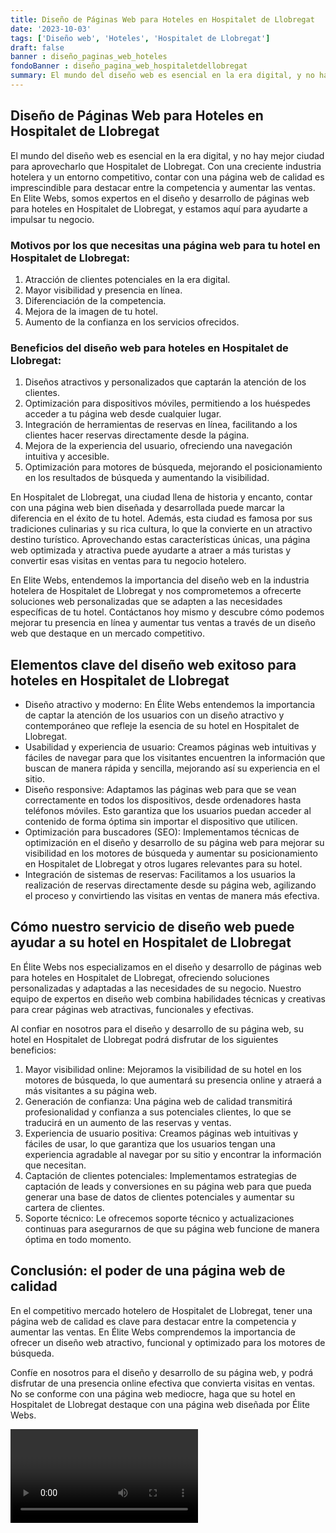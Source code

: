 ```yaml
---
title: Diseño de Páginas Web para Hoteles en Hospitalet de Llobregat
date: '2023-10-03'
tags: ['Diseño web', 'Hoteles', 'Hospitalet de Llobregat']
draft: false
banner : diseño_paginas_web_hoteles
fondoBanner : diseño_pagina_web_hospitaletdellobregat
summary: El mundo del diseño web es esencial en la era digital, y no hay mejor ciudad para aprovecharlo que Hospitalet de Llobregat. Con una creciente industria hotelera y un entorno competitivo, contar con una página web de calidad es imprescindible para destacar entre la competencia y aumentar las ventas. En Elite Webs, somos expertos en el diseño y desarrollo de páginas web para hoteles en Hospitalet de Llobregat, y estamos aquí para ayudarte a impulsar tu negocio.
---
```


## Diseño de Páginas Web para Hoteles en Hospitalet de Llobregat

El mundo del diseño web es esencial en la era digital, y no hay mejor ciudad para aprovecharlo que Hospitalet de Llobregat. Con una creciente industria hotelera y un entorno competitivo, contar con una página web de calidad es imprescindible para destacar entre la competencia y aumentar las ventas. En Elite Webs, somos expertos en el diseño y desarrollo de páginas web para hoteles en Hospitalet de Llobregat, y estamos aquí para ayudarte a impulsar tu negocio.

### Motivos por los que necesitas una página web para tu hotel en Hospitalet de Llobregat:

1. Atracción de clientes potenciales en la era digital.
2. Mayor visibilidad y presencia en línea.
3. Diferenciación de la competencia.
4. Mejora de la imagen de tu hotel.
5. Aumento de la confianza en los servicios ofrecidos.

### Beneficios del diseño web para hoteles en Hospitalet de Llobregat:

1. Diseños atractivos y personalizados que captarán la atención de los clientes.
2. Optimización para dispositivos móviles, permitiendo a los huéspedes acceder a tu página web desde cualquier lugar.
3. Integración de herramientas de reservas en línea, facilitando a los clientes hacer reservas directamente desde la página.
4. Mejora de la experiencia del usuario, ofreciendo una navegación intuitiva y accesible.
5. Optimización para motores de búsqueda, mejorando el posicionamiento en los resultados de búsqueda y aumentando la visibilidad.

En Hospitalet de Llobregat, una ciudad llena de historia y encanto, contar con una página web bien diseñada y desarrollada puede marcar la diferencia en el éxito de tu hotel. Además, esta ciudad es famosa por sus tradiciones culinarias y su rica cultura, lo que la convierte en un atractivo destino turístico. Aprovechando estas características únicas, una página web optimizada y atractiva puede ayudarte a atraer a más turistas y convertir esas visitas en ventas para tu negocio hotelero.

En Elite Webs, entendemos la importancia del diseño web en la industria hotelera de Hospitalet de Llobregat y nos comprometemos a ofrecerte soluciones web personalizadas que se adapten a las necesidades específicas de tu hotel. Contáctanos hoy mismo y descubre cómo podemos mejorar tu presencia en línea y aumentar tus ventas a través de un diseño web que destaque en un mercado competitivo.

<GifSeo />

<Cta />

## Elementos clave del diseño web exitoso para hoteles en Hospitalet de Llobregat

- Diseño atractivo y moderno: En Élite Webs entendemos la importancia de captar la atención de los usuarios con un diseño atractivo y contemporáneo que refleje la esencia de su hotel en Hospitalet de Llobregat.
- Usabilidad y experiencia de usuario: Creamos páginas web intuitivas y fáciles de navegar para que los visitantes encuentren la información que buscan de manera rápida y sencilla, mejorando así su experiencia en el sitio.
- Diseño responsive: Adaptamos las páginas web para que se vean correctamente en todos los dispositivos, desde ordenadores hasta teléfonos móviles. Esto garantiza que los usuarios puedan acceder al contenido de forma óptima sin importar el dispositivo que utilicen.
- Optimización para buscadores (SEO): Implementamos técnicas de optimización en el diseño y desarrollo de su página web para mejorar su visibilidad en los motores de búsqueda y aumentar su posicionamiento en Hospitalet de Llobregat y otros lugares relevantes para su hotel.
- Integración de sistemas de reservas: Facilitamos a los usuarios la realización de reservas directamente desde su página web, agilizando el proceso y convirtiendo las visitas en ventas de manera más efectiva.

## Cómo nuestro servicio de diseño web puede ayudar a su hotel en Hospitalet de Llobregat

En Élite Webs nos especializamos en el diseño y desarrollo de páginas web para hoteles en Hospitalet de Llobregat, ofreciendo soluciones personalizadas y adaptadas a las necesidades de su negocio. Nuestro equipo de expertos en diseño web combina habilidades técnicas y creativas para crear páginas web atractivas, funcionales y efectivas.

Al confiar en nosotros para el diseño y desarrollo de su página web, su hotel en Hospitalet de Llobregat podrá disfrutar de los siguientes beneficios:

1. Mayor visibilidad online: Mejoramos la visibilidad de su hotel en los motores de búsqueda, lo que aumentará su presencia online y atraerá a más visitantes a su página web.
2. Generación de confianza: Una página web de calidad transmitirá profesionalidad y confianza a sus potenciales clientes, lo que se traducirá en un aumento de las reservas y ventas.
3. Experiencia de usuario positiva: Creamos páginas web intuitivas y fáciles de usar, lo que garantiza que los usuarios tengan una experiencia agradable al navegar por su sitio y encontrar la información que necesitan.
4. Captación de clientes potenciales: Implementamos estrategias de captación de leads y conversiones en su página web para que pueda generar una base de datos de clientes potenciales y aumentar su cartera de clientes.
5. Soporte técnico: Le ofrecemos soporte técnico y actualizaciones continuas para asegurarnos de que su página web funcione de manera óptima en todo momento.

## Conclusión: el poder de una página web de calidad

En el competitivo mercado hotelero de Hospitalet de Llobregat, tener una página web de calidad es clave para destacar entre la competencia y aumentar las ventas. En Élite Webs comprendemos la importancia de ofrecer un diseño web atractivo, funcional y optimizado para los motores de búsqueda.

Confíe en nosotros para el diseño y desarrollo de su página web, y podrá disfrutar de una presencia online efectiva que convierta visitas en ventas. No se conforme con una página web mediocre, haga que su hotel en Hospitalet de Llobregat destaque con una página web diseñada por Élite Webs.

<Video />

<CtaBot job='Hoteles' city='Hospitalet de Llobregat'/>

<Gmaps query='Hospitalet de Llobregat+españa+maps' />